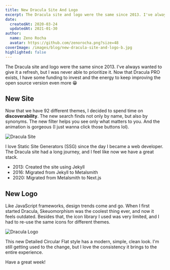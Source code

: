 ```yaml
---
title: New Dracula Site And Logo
excerpt: The Dracula site and logo were the same since 2013. I've always wanted to give it a refresh, but I was never able to prioritize it.
date:
  createdAt: 2020-03-24
  updatedAt: 2021-01-30
author:
  name: Zeno Rocha
  avatar: https://github.com/zenorocha.png?size=48
coverImage: /images/blog/new-dracula-site-and-logo-b.jpg
highlighted: false
---
```


The Dracula site and logo were the same since 2013. I've always wanted to give it a refresh, but I was never able to prioritize it. Now that Dracula PRO exists, I have some funding to invest and the energy to keep improving the open source version even more 😁

## New Site

Now that we have 92 different themes, I decided to spend time on **discoverability**. The new search finds not only by name, but also by synonyms. The new filter helps you see only what matters to you. And the animation is gorgeous (I just wanna click those buttons lol).

![Dracula Site](/images/blog/new-dracula-site-and-logo-a.gif)

I love Static Site Generators (SSG) since the day I became a web developer. The Dracula site had a long journey, and I feel like now we have a great stack.

- 2013: Created the site using Jekyll
- 2016: Migrated from Jekyll to Metalsmith
- 2020: Migrated from Metalsmith to Next.js

## New Logo

Like JavaScript frameworks, design trends come and go. When I first started Dracula, Skeuomorphism was the coolest thing ever, and now it feels outdated. Besides that, the icon library I used was very limited, and I had to re-use the same icons for different themes.

![Dracula Logo](/images/blog/new-dracula-site-and-logo-b.jpg)

This new Detailed Circular Flat style has a modern, simple, clean look. I'm still getting used to the change, but I love the consistency it brings to the entire experience.

Have a great week!
